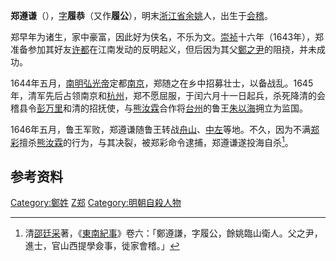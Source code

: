 '''郑遵谦'''（{{bd|？||1646年||Z郑}}），[[表字|字]]'''履恭'''（又作'''履公'''），明末[[浙江省|浙江省]][[余姚|余姚]]人，出生于[[会稽|会稽]]。

郑早年为诸生，家中豪富，因此好为侠名，不乐为文。[[崇祯|崇祯]]十六年（1643年），郑准备参加其好友[[许都|许都]]在江南发动的反明起义，但后因为其父[[鄭之尹|鄭之尹]]的阻挠，并未成功。

1644年五月，[[南明|南明]][[弘光帝|弘光帝]]定都[[南京|南京]]，郑随之在乡中招募壮士，以备战乱。1645年，清军先后占领南京和[[杭州|杭州]]，郑不愿屈服，于闰六月十一日起兵，杀死降清的会稽县令[[彭万里|彭万里]]和清的招抚使，与[[熊汝霖|熊汝霖]]合作将[[台州|台州]]的鲁王[[朱以海|朱以海]]拥立为监国。

1646年五月，鲁王军败，郑遵谦随鲁王转战[[舟山|舟山]]、[[厦门|中左]]等地。不久，因为不满[[郑彩|郑彩]]擅杀[[熊汝霖|熊汝霖]]的行为，与其决裂，被郑彩命令逮捕，郑遵谦遂投海自杀<ref>清[[邵廷采|邵廷采]]著，《[[s:東南紀事/卷六|東南紀事]]》卷六：「鄭遵謙，字履公，餘姚臨山衛人。父之尹，進士，官山西提學僉事，徙家會稽。」</ref>。

==参考资料==
{{reflist}}
{{明朝人物小作品}}
[[Category:鄭姓|Category:鄭姓]]
[[Category:余姚人|Z郑]]
[[Category:明朝自殺人物|Category:明朝自殺人物]]